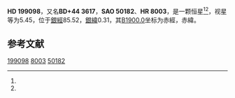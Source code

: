 {{Starbox begin
| name = HD 199098
}}
{{Starbox observe
| epoch = [[J2000.0|J2000.0]]
| constell = {{星座名待查}}<ref name=SIMBAD>{{cite web
 | url=http://simbad.u-strasbg.fr/simbad/sim-id?Ident=HR+8003
 | title=Pulsating variable Star
 | publisher=Centre de Données astronomiques de Strasbourg
 | work=SIMBAD
 | accessdate=2012-07-13
 | archive-date=2019-07-28
 | archive-url=https://web.archive.org/web/20190728093652/http://simbad.u-strasbg.fr/simbad/sim-id%3FIdent%3DHR%2B8003
 | dead-url=no
 }}</ref><ref name=DATA>{{cite web
 | url=http://vizier.u-strasbg.fr/viz-bin/VizieR-5?-out.add=.&-source=5050&-corr=PK=HR&-out.max=9999&HR=8003
 | title=VizieR Detailed Page
 | accessdate=2012-07-13
 | archive-date=2019-02-16
 | archive-url=https://web.archive.org/web/20190216095856/http://vizier.u-strasbg.fr/viz-bin/VizieR-5?-out.add=.&-source=5050&-corr=PK=HR&-out.max=9999&HR=8003
 | dead-url=no
 }}</ref>
| 星官 = 
| ra = {{RA|20|53|18.6}}<ref name=SIMBAD /><ref name=DATA />
| dec = {{DEC|+45|10|55}}<ref name=SIMBAD /><ref name=DATA />
| appmag_v = 5.45<ref name=SIMBAD /><ref name=DATA />
}}
{{Starbox character
| class = K0II<ref name=SIMBAD /><ref name=DATA />
| b-v = 1.1<ref name=SIMBAD /><ref name=DATA />
| u-b = 0.93<ref name=SIMBAD /><ref name=DATA />
| r-i = <ref name=SIMBAD /><ref name=DATA />
| variable = 
}}
{{Starbox astrometry
| radial_v = 0.93
| prop_mo_ra = -24
| parallax = -0.005
| p_error = 
}}
{{Starbox catalog
| names =BD+44 3617，[[SAO星表|SAO]] 50182，[[HD星表|HD]] 199098，[[HR星表|HR]] 8003}}
{{Starbox reference |Simbad=HR+8003}}
{{Starbox end}}

'''HD 199098'''，又名'''BD+44 3617'''，'''SAO 50182'''、'''HR 8003'''，是一颗恒星<ref name=SIMBAD /><ref name=DATA />，视星等为5.45，位于[[銀道座標系|銀經]]85.52，[[銀道座標系|銀緯]]0.31，其[[B1900.0|B1900.0]]坐标为赤經{{RA|20|49|48.9}}，赤緯{{DEC|+44|0.31|10}}。

== 参考文献 ==
{{reflist}}

{{star-stub}}

[[Category:HD和HDE天體|199098]]
[[Category:HR天體|8003]]
[[Category:SAO天體|50182]]